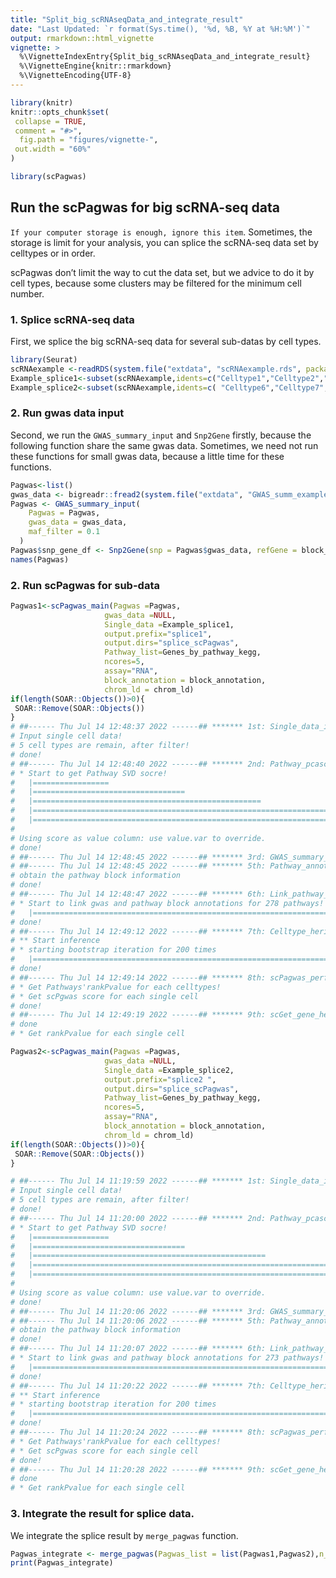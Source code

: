 ```yaml
---
title: "Split_big_scRNAseqData_and_integrate_result"
date: "Last Updated: `r format(Sys.time(), '%d, %B, %Y at %H:%M')`"
output: rmarkdown::html_vignette
vignette: >
  %\VignetteIndexEntry{Split_big_scRNAseqData_and_integrate_result}
  %\VignetteEngine{knitr::rmarkdown}
  %\VignetteEncoding{UTF-8}
---
```


```r
library(knitr)
knitr::opts_chunk$set(
 collapse = TRUE,
 comment = "#>",
  fig.path = "figures/vignette-",
 out.width = "60%"
)
```

```r
library(scPagwas)
```

## Run the scPagwas for big scRNA-seq data 
`If your computer storage is enough, ignore this item`.
Sometimes, the storage is limit for your analysis, you can splice the scRNA-seq data set by celltypes or in order. 

scPagwas don't limit the way to cut the data set, but we advice to do it by cell types, because some clusters may be filtered for the minimum cell number. 


### 1. Splice scRNA-seq data 
First, we splice the big scRNA-seq data for several sub-datas by cell types.

```r
library(Seurat)
scRNAexample <-readRDS(system.file("extdata", "scRNAexample.rds", package = "scPagwas"))
Example_splice1<-subset(scRNAexample,idents=c("Celltype1","Celltype2","Celltype3","Celltype4", "Celltype5"))
Example_splice2<-subset(scRNAexample,idents=c( "Celltype6","Celltype7","Celltype8","Celltype9","Celltype10" ))
```

### 2. Run gwas data input 

Second, we run the `GWAS_summary_input` and `Snp2Gene` firstly, because the following function share the same gwas data.
Sometimes, we need not run these functions for small gwas data, because a little time for these functions.

```r
Pagwas<-list()
gwas_data <- bigreadr::fread2(system.file("extdata", "GWAS_summ_example.txt", package = "scPagwas"))
Pagwas <- GWAS_summary_input(
    Pagwas = Pagwas,
    gwas_data = gwas_data,
    maf_filter = 0.1
  )
Pagwas$snp_gene_df <- Snp2Gene(snp = Pagwas$gwas_data, refGene = block_annotation, marg = 10000)
names(Pagwas)
```

### 2. Run scPagwas for sub-data

```r
Pagwas1<-scPagwas_main(Pagwas =Pagwas,
                     gwas_data =NULL,
                     Single_data =Example_splice1,
                     output.prefix="splice1",
                     output.dirs="splice_scPagwas",
                     Pathway_list=Genes_by_pathway_kegg,
                     ncores=5,
                     assay="RNA",
                     block_annotation = block_annotation,
                     chrom_ld = chrom_ld)
if(length(SOAR::Objects())>0){
 SOAR::Remove(SOAR::Objects()) 
}
# ##------ Thu Jul 14 12:48:37 2022 ------## ******* 1st: Single_data_input function start! ********
# Input single cell data!
# 5 cell types are remain, after filter!
# done!
# ##------ Thu Jul 14 12:48:40 2022 ------## ******* 2nd: Pathway_pcascore_run function start!! ********
# * Start to get Pathway SVD socre!
#   |=================                                                                    |  20%[1] "Celltype1"
#   |==================================                                                   |  40%[1] "Celltype2"
#   |===================================================                                  |  60%[1] "Celltype3"
#   |====================================================================                 |  80%[1] "Celltype4"
#   |=====================================================================================| 100%[1] "Celltype5"
# 
# Using score as value column: use value.var to override.
# done!
# ##------ Thu Jul 14 12:48:45 2022 ------## ******* 3rd: GWAS_summary_input function start! ********
# ##------ Thu Jul 14 12:48:45 2022 ------## ******* 5th: Pathway_annotation_input function start! ********
# obtain the pathway block information
# done!
# ##------ Thu Jul 14 12:48:47 2022 ------## ******* 6th: Link_pathway_blocks_gwas function start! ********
# * Start to link gwas and pathway block annotations for 278 pathways!
#   |=====================================================================================| 100%
# done!
# ##------ Thu Jul 14 12:49:12 2022 ------## ******* 7th: Celltype_heritability_contributions function start! ********
# ** Start inference
# * starting bootstrap iteration for 200 times
#   |=====================================================================================| 100%
# done!
# ##------ Thu Jul 14 12:49:14 2022 ------## ******* 8th: scPagwas_perform_score function start! ********
# * Get Pathways'rankPvalue for each celltypes!
# * Get scPgwas score for each single cell
# done!
# ##------ Thu Jul 14 12:49:19 2022 ------## ******* 9th: scGet_gene_heritability_correlation function start! ********
# done
# * Get rankPvalue for each single cell
```

```r
Pagwas2<-scPagwas_main(Pagwas =Pagwas,
                     gwas_data =NULL,
                     Single_data =Example_splice2,
                     output.prefix="splice2 ",
                     output.dirs="splice_scPagwas",
                     Pathway_list=Genes_by_pathway_kegg,
                     ncores=5,
                     assay="RNA",
                     block_annotation = block_annotation,
                     chrom_ld = chrom_ld)
if(length(SOAR::Objects())>0){
 SOAR::Remove(SOAR::Objects()) 
}

# ##------ Thu Jul 14 11:19:59 2022 ------## ******* 1st: Single_data_input function start! ********
# Input single cell data!
# 5 cell types are remain, after filter!
# done!
# ##------ Thu Jul 14 11:20:00 2022 ------## ******* 2nd: Pathway_pcascore_run function start!! ********
# * Start to get Pathway SVD socre!
#   |=================                                                                     |  20%[1] "Celltype6"
#   |==================================                                                    |  40%[1] "Celltype7"
#   |====================================================                                  |  60%[1] "Celltype8"
#   |=====================================================================                 |  80%[1] "Celltype9"
#   |======================================================================================| 100%[1] "Celltype10"
# 
# Using score as value column: use value.var to override.
# done!
# ##------ Thu Jul 14 11:20:06 2022 ------## ******* 3rd: GWAS_summary_input function start! ********
# ##------ Thu Jul 14 11:20:06 2022 ------## ******* 5th: Pathway_annotation_input function start! ********
# obtain the pathway block information
# done!
# ##------ Thu Jul 14 11:20:07 2022 ------## ******* 6th: Link_pathway_blocks_gwas function start! ********
# * Start to link gwas and pathway block annotations for 273 pathways!
#   |======================================================================================| 100%
# done!
# ##------ Thu Jul 14 11:20:22 2022 ------## ******* 7th: Celltype_heritability_contributions function start! ********
# ** Start inference
# * starting bootstrap iteration for 200 times
#   |======================================================================================| 100%
# done!
# ##------ Thu Jul 14 11:20:24 2022 ------## ******* 8th: scPagwas_perform_score function start! ********
# * Get Pathways'rankPvalue for each celltypes!
# * Get scPgwas score for each single cell
# done!
# ##------ Thu Jul 14 11:20:28 2022 ------## ******* 9th: scGet_gene_heritability_correlation function start! ********
# done
# * Get rankPvalue for each single cell
```

### 3. Integrate the result for splice data. 

We integrate the splice result by `merge_pagwas` function. 

```r
Pagwas_integrate <- merge_pagwas(Pagwas_list = list(Pagwas1,Pagwas2),n_topgenes = 1000)
print(Pagwas_integrate)
```
